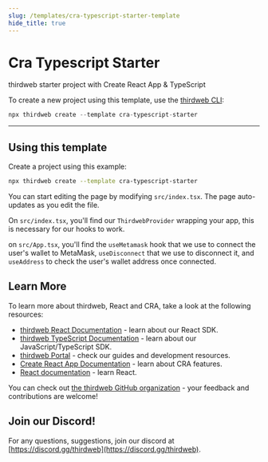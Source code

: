 ```yaml
---
slug: /templates/cra-typescript-starter-template
hide_title: true
---
```



# Cra Typescript Starter

thirdweb starter project with Create React App & TypeScript

To create a new project using this template, use the [thirdweb CLI](/thirdweb-cli):

```jsx
npx thirdweb create --template cra-typescript-starter
```

<div
  style={{
    display: "flex",
    flexDirection: "row",
    gap: "2%",
    marginBottom: 32,
    width: "100%",
    alignItems: "center",
    justifyContent: "center",
    marginTop: 16,
  }}
>
  <DemoButton
    link="https://cra-typescript-starter.thirdweb-example.com"
    name="cra-typescript-starter"
  />
  <ViewCodeButton
    link="https://github.com/thirdweb-example/cra-typescript-starter"
    name="cra-typescript-starter"
  />
</div>

---

## Using this template

Create a project using this example:

```bash
npx thirdweb create --template cra-typescript-starter
```

You can start editing the page by modifying `src/index.tsx`. The page auto-updates as you edit the file.

On `src/index.tsx`, you'll find our `ThirdwebProvider` wrapping your app, this is necessary for our hooks to work.

on `src/App.tsx`, you'll find the `useMetamask` hook that we use to connect the user's wallet to MetaMask, `useDisconnect` that we use to disconnect it, and `useAddress` to check the user's wallet address once connected.

## Learn More

To learn more about thirdweb, React and CRA, take a look at the following resources:

- [thirdweb React Documentation](https://docs.thirdweb.com/react) - learn about our React SDK.
- [thirdweb TypeScript Documentation](https://docs.thirdweb.com/react) - learn about our JavaScript/TypeScript SDK.
- [thirdweb Portal](https://docs.thirdweb.com/react) - check our guides and development resources.
- [Create React App Documentation](https://facebook.github.io/create-react-app/docs/getting-started) - learn about CRA features.
- [React documentation](https://reactjs.org/) - learn React.

You can check out [the thirdweb GitHub organization](https://github.com/thirdweb-dev) - your feedback and contributions are welcome!

## Join our Discord!

For any questions, suggestions, join our discord at [https://discord.gg/thirdweb](https://discord.gg/thirdweb).
